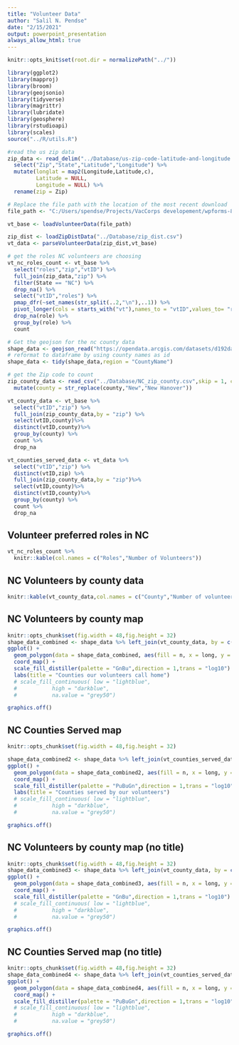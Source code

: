 ```yaml
---
title: "Volunteer Data"
author: "Salil N. Pendse"
date: "2/15/2021"
output: powerpoint_presentation
always_allow_html: true
---
```


```r
knitr::opts_knit$set(root.dir = normalizePath("../"))

library(ggplot2)
library(mapproj)
library(broom)
library(geojsonio)
library(tidyverse)
library(magrittr)
library(lubridate)
library(geosphere)
library(rstudioapi)
library(scales)
source("../R/utils.R")

#read the us zip data
zip_data <- read_delim("../Database/us-zip-code-latitude-and-longitude.csv",delim = ";") %>%
  select("Zip","State","Latitude","Longitude") %>%
  mutate(longlat = map2(Longitude,Latitude,c),
         Latitude = NULL,
         Longitude = NULL) %>%
  rename(zip = Zip)

# Replace the file path with the location of the most recent download
file_path <- "C:/Users/spendse/Projects/VacCorps developement/wpforms-81-Volunteer-Registration-2021-03-15-23-20-11.csv"

vt_base <- loadVolunteerData(file_path)

zip_dist <- loadZipDistData("../Database/zip_dist.csv")
vt_data <- parseVolunteerData(zip_dist,vt_base)

# get the roles NC volunteers are choosing
vt_nc_roles_count <- vt_base %>% 
  select("roles","zip","vtID") %>%
  full_join(zip_data,"zip") %>% 
  filter(State == "NC") %>%
  drop_na() %>%  
  select("vtID","roles") %>% 
  pmap_dfr(~set_names(str_split(..2,"\n"),..1)) %>% 
  pivot_longer(cols = starts_with("vt"),names_to = "vtID",values_to= "role") %>%
  drop_na(role) %>% 
  group_by(role) %>% 
  count

# Get the geojson for the nc county data
shape_data <- geojson_read("https://opendata.arcgis.com/datasets/d192da4d0ac249fa9584109b1d626286_0.geojson",what = "sp")
# reformat to dataframe by using county names as id
shape_data <- tidy(shape_data,region = "CountyName")

# get the Zip code to count
zip_county_data <- read_csv("../Database/NC_zip_county.csv",skip = 1, col_types = c("c","c"),col_names = c("zip","county")) %>% 
  mutate(county = str_replace(county,"New","New Hanover"))

vt_county_data <- vt_base %>% 
  select("vtID","zip") %>% 
  full_join(zip_county_data,by = "zip") %>%
  select(vtID,county)%>%
  distinct(vtID,county)%>%
  group_by(county) %>% 
  count %>% 
  drop_na

vt_counties_served_data <- vt_data %>% 
  select("vtID","zip") %>%
  distinct(vtID,zip) %>% 
  full_join(zip_county_data,by = "zip")%>%
  select(vtID,county)%>%
  distinct(vtID,county)%>%
  group_by(county) %>% 
  count %>% 
  drop_na

```

## Volunteer preferred roles in NC

```r
vt_nc_roles_count %>%
  knitr::kable(col.names = c("Roles","Number of Volunteers"))

```

## NC Volunteers by county data

```r
knitr::kable(vt_county_data,col.names = c("County","Number of volunteers"))
```

## NC Volunteers by county map

```r
knitr::opts_chunk$set(fig.width = 48,fig.height = 32)
shape_data_combined <- shape_data %>% left_join(vt_county_data, by = c("id"="county"))
ggplot() +
  geom_polygon(data = shape_data_combined, aes(fill = n, x = long, y = lat, group = group)) +theme_void()+
  coord_map() +
  scale_fill_distiller(palette = "GnBu",direction = 1,trans = "log10") +
  labs(title = "Counties our volunteers call home")
  # scale_fill_continuous( low = "lightblue", 
  #           high = "darkblue", 
  #           na.value = "grey50")

```

```r
graphics.off()
```

## NC Counties Served map

```r
knitr::opts_chunk$set(fig.width = 48,fig.height = 32)

shape_data_combined2 <- shape_data %>% left_join(vt_counties_served_data, by = c("id"="county"))
ggplot() +
  geom_polygon(data = shape_data_combined2, aes(fill = n, x = long, y = lat, group = group)) +theme_void()+
  coord_map() +
  scale_fill_distiller(palette = "PuBuGn",direction = 1,trans = "log10")+
  labs(title = "Counties served by our volunteers")
  # scale_fill_continuous( low = "lightblue", 
  #           high = "darkblue", 
  #           na.value = "grey50")

```

```r
graphics.off()
```

## NC Volunteers by county map (no title)

```r
knitr::opts_chunk$set(fig.width = 48,fig.height = 32)
shape_data_combined3 <- shape_data %>% left_join(vt_county_data, by = c("id"="county"))
ggplot() +
  geom_polygon(data = shape_data_combined3, aes(fill = n, x = long, y = lat, group = group)) +theme_void()+
  coord_map() +
  scale_fill_distiller(palette = "GnBu",direction = 1,trans = "log10")
  # scale_fill_continuous( low = "lightblue", 
  #           high = "darkblue", 
  #           na.value = "grey50")
```

```r
graphics.off()
```

## NC Counties Served map (no title)

```r
knitr::opts_chunk$set(fig.width = 48,fig.height = 32)
shape_data_combined4 <- shape_data %>% left_join(vt_counties_served_data, by = c("id"="county"))
ggplot() +
  geom_polygon(data = shape_data_combined4, aes(fill = n, x = long, y = lat, group = group)) +theme_void()+
  coord_map() +
  scale_fill_distiller(palette = "PuBuGn",direction = 1,trans = "log10")
  # scale_fill_continuous( low = "lightblue", 
  #           high = "darkblue", 
  #           na.value = "grey50")
```

```r
graphics.off()
```
